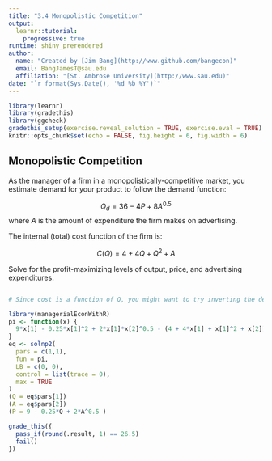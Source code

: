 ```yaml
---
title: "3.4 Monopolistic Competition"
output: 
  learnr::tutorial: 
    progressive: true
runtime: shiny_prerendered
author: 
  name: "Created by [Jim Bang](http://www.github.com/bangecon)"
  email: BangJamesT@sau.edu
  affiliation: "[St. Ambrose University](http://www.sau.edu)"
date: "`r format(Sys.Date(), '%d %b %Y')`"
---
```



```r
library(learnr)
library(gradethis)
library(ggcheck)
gradethis_setup(exercise.reveal_solution = TRUE, exercise.eval = TRUE)
knitr::opts_chunk$set(echo = FALSE, fig.height = 6, fig.width = 6)
```

## Monopolistic Competition

As the manager of a firm in a monopolistically-competitive market, you estimate demand for your product to follow the demand function: 

$$Q_d = 36 - 4P + 8A^{0.5}$$
where $A$ is the amount of expenditure the firm makes on advertising. 

The internal (total) cost function of the firm is:

$$C(Q) = 4 + 4Q + Q^2 + A$$

Solve for the profit-maximizing levels of output, price, and advertising expenditures. 

```r

```

```r
# Since cost is a function of Q, you might want to try inverting the demand function to make it price as a function of quantity to make total revenues = P(Q,A)*Q. 
```

```r
library(managerialEconWithR)
pi <- function(x) {
  9*x[1] - 0.25*x[1]^2 + 2*x[1]*x[2]^0.5 - (4 + 4*x[1] + x[1]^2 + x[2])
}
eq <- solnp2(
  pars = c(1,1), 
  fun = pi, 
  LB = c(0, 0), 
  control = list(trace = 0), 
  max = TRUE
)
(Q = eq$pars[1])
(A = eq$pars[2])
(P = 9 - 0.25*Q + 2*A^0.5 )
```

```r
grade_this({
  pass_if(round(.result, 1) == 26.5) 
  fail()
})
```

